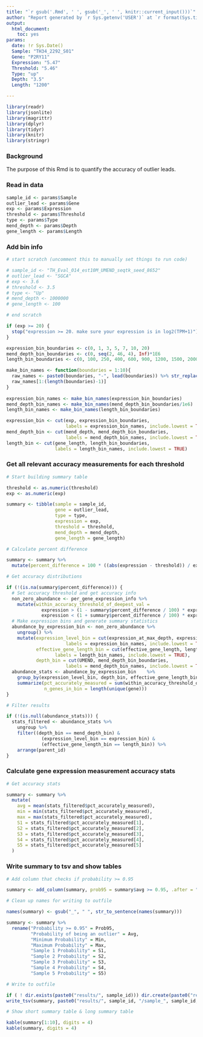 ```yaml
---
title: "`r gsub('.Rmd', ' ', gsub('_', ' ', knitr::current_input()))`"
author: "Report generated by `r Sys.getenv('USER')` at `r format(Sys.time(), '%Y-%m-%d %H:%M:%S')`"
output:
  html_document:
    toc: yes
params:
  date: !r Sys.Date()
  Sample: "TH34_2292_S01"
  Gene: "P2RY11"
  Expression: "5.47"
  Threshold: "5.46"
  Type: "up"
  Depth: "3.5"
  Length: "1200"

---
```



```r

library(readr)
library(jsonlite)
library(magrittr)
library(dplyr)
library(tidyr)
library(knitr)
library(stringr)

```

### Background

The purpose of this Rmd is to quantify the accuracy of outlier leads.

### Read in data

```r

sample_id <- params$Sample
outlier_lead <- params$Gene
exp <- params$Expression
threshold <- params$Threshold
type <- params$Type
mend_depth <- params$Depth
gene_length <- params$Length

```

### Add bin info

```r

# start scratch (uncomment this to manually set things to run code)

# sample_id <- "TH_Eval_014_est10M_UMEND_seqtk_seed_8652"
# outlier_lead <- "SGCA"
# exp <- 3.6
# threshold <- 3.5
# type <- "Up"
# mend_depth <- 1000000
# gene_length <- 100

# end scratch

if (exp >= 20) {
  stop("expression >= 20. make sure your expression is in log2(TPM+1)")
}

expression_bin_boundaries <- c(0, 1, 3, 5, 7, 10, 20)
mend_depth_bin_boundaries <- c(0, seq(2, 46, 4), Inf)*1E6
length_bin_boundaries <- c(0, 100, 250, 400, 600, 900, 1200, 1500, 2000, 3000, 4000, Inf)

make_bin_names <- function(boundaries = 1:10){
  raw_names <- paste0(boundaries, "-", lead(boundaries)) %>% str_replace("-Inf", "+")
  raw_names[1:(length(boundaries)-1)]
}
  
expression_bin_names <- make_bin_names(expression_bin_boundaries)
mend_depth_bin_names <- make_bin_names(mend_depth_bin_boundaries/1e6)
length_bin_names <- make_bin_names(length_bin_boundaries)

expression_bin <- cut(exp, expression_bin_boundaries,
                      labels = expression_bin_names, include.lowest = TRUE)
mend_depth_bin <- cut(mend_depth, mend_depth_bin_boundaries,
                      labels = mend_depth_bin_names, include.lowest = TRUE)
length_bin <- cut(gene_length, length_bin_boundaries,
                  labels = length_bin_names, include.lowest = TRUE)

```

### Get all relevant accuracy measurements for each threshold

```r

# Start building summary table

threshold <- as.numeric(threshold)
exp <- as.numeric(exp)

summary <- tibble(sample = sample_id,
                  gene = outlier_lead,
                  type = type,
                  expression = exp,
                  threshold = threshold,
                  mend_depth = mend_depth,
                  gene_length = gene_length)

# Calculate percent difference

summary <- summary %>%
  mutate(percent_difference = 100 * ((abs(expression - threshold)) / expression))

# Get accuracy distributions

if (!(is.na(summary$percent_difference))) {
  # Set accuracy threshold and get accuracy info
  non_zero_abundance <- per_gene_expression_info %>%
    mutate(within_accuracy_threshold_of_deepest_val =
             expression > (1 - summary$percent_difference / 100) * expression_at_max_depth &
             expression < (1 + summary$percent_difference / 100) * expression_at_max_depth)
  # Make expression bins and generate summary statistics
  abundance_by_expression_bin <- non_zero_abundance %>% 
    ungroup() %>% 
    mutate(expression_level_bin = cut(expression_at_max_depth, expression_bin_boundaries,
                      labels = expression_bin_names, include.lowest = TRUE),
           effective_gene_length_bin = cut(effective_gene_length, length_bin_boundaries,
                  labels = length_bin_names, include.lowest = TRUE),
           depth_bin = cut(UMEND, mend_depth_bin_boundaries,
                      labels = mend_depth_bin_names, include.lowest = TRUE))
  abundance_stats <- abundance_by_expression_bin	%>% 
    group_by(expression_level_bin, depth_bin, effective_gene_length_bin, parent_id) %>%
    summarize(pct_accurately_measured = sum(within_accuracy_threshold_of_deepest_val) / n(),
              n_genes_in_bin = length(unique(gene)))
}

# Filter results

if (!(is.null(abundance_stats))) {
  stats_filtered <- abundance_stats %>%
    ungroup %>%
    filter((depth_bin == mend_depth_bin) & 
             (expression_level_bin == expression_bin) & 
             (effective_gene_length_bin == length_bin)) %>%
    arrange(parent_id)
}

```

### Calculate gene expression measurement accuracy stats

```r

# Get accuracy stats

summary <- summary %>%
  mutate(
    avg = mean(stats_filtered$pct_accurately_measured),
    min = min(stats_filtered$pct_accurately_measured),
    max = max(stats_filtered$pct_accurately_measured),
    S1 = stats_filtered$pct_accurately_measured[1],
    S2 = stats_filtered$pct_accurately_measured[2],
    S3 = stats_filtered$pct_accurately_measured[3],
    S4 = stats_filtered$pct_accurately_measured[4],
    S5 = stats_filtered$pct_accurately_measured[5]
  )

```

### Write summary to tsv and show tables

```r

# Add column that checks if probability >= 0.95

summary <- add_column(summary, prob95 = summary$avg >= 0.95, .after = "percent_difference")

# Clean up names for writing to outfile

names(summary) <- gsub("_", " ", str_to_sentence(names(summary)))

summary <- summary %>%
  rename("Probability >= 0.95" = Prob95,
         "Probability of being an outlier" = Avg,
         "Minimum Probability" = Min,
         "Maximum Probability" = Max,
         "Sample 1 Probability" = S1,
         "Sample 2 Probability" = S2,
         "Sample 3 Probability" = S3,
         "Sample 4 Probability" = S4,
         "Sample 5 Probability" = S5)

# Write to outfile

if ( ! dir.exists(paste0("results/", sample_id))) dir.create(paste0("results/", sample_id))
write_tsv(summary, paste0("results/", sample_id, "/sample_", sample_id, "__gene_", outlier_lead, "__summary.tsv"))

# Show short summary table & long summary table

kable(summary[1:10], digits = 4)
kable(summary, digits = 4)

```